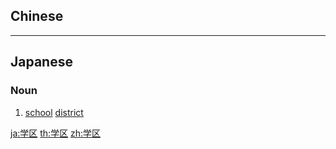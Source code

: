 {{also|學區}}
==Chinese==
{{zh-see|學區}}

----

==Japanese==
{{ja-kanjitab|がく|k1=がっ|く|yomi=o}}

===Noun===
{{ja-noun|がっく|kyu=學區}}

# [[school]] [[district]]

[[ja:学区]]
[[th:学区]]
[[zh:学区]]